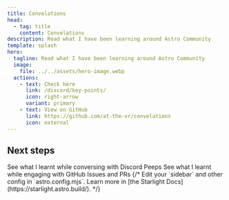 ```yaml
---
title: Convelations
head:
  - tag: title
    content: Convelations
description: Read what I have been learning around Astro Community
template: splash
hero:
  tagline: Read what I have been learning around Astro Community
  image:
    file: ../../assets/hero-image.webp
  actions:
    - text: Check here
      link: /discord/key-points/
      icon: right-arrow
      variant: primary
    - text: View on GitHub
      link: https://github.com/at-the-vr/convelations
      icon: external
---
```



## Next steps

<CardGrid stagger>
	<Card title="Discord" icon="discord">
		See what I learnt while conversing with Discord Peeps
	</Card>
	<Card title="GitHub" icon="github">
		See what I learnt while engaging with GitHub Issues and PRs
	</Card>
	{/* <Card title="Configure your site" icon="setting">
		Edit your `sidebar` and other config in `astro.config.mjs`.
	</Card>
	<Card title="Read the docs" icon="open-book">
		Learn more in [the Starlight Docs](https://starlight.astro.build/).
	</Card> */}
</CardGrid>
